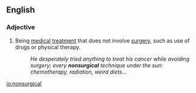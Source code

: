 ==English==

===Adjective===
{{en-adj|-}}

# Being [[medical]] [[treatment]] that does not involve [[surgery]], such as use of drugs or physical therapy.
#:''He desperately tried anything to treat his cancer while avoiding surgery; every '''nonsurgical''' technique under the sun: chemotherapy, radiation, weird diets...''

[[io:nonsurgical]]
